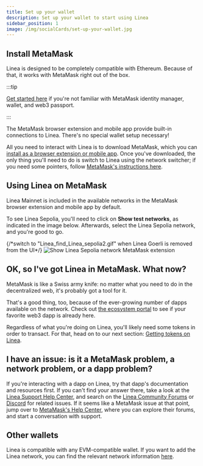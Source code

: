 ```yaml
---
title: Set up your wallet
description: Set up your wallet to start using Linea
sidebar_position: 1
image: /img/socialCards/set-up-your-wallet.jpg
---
```


## Install MetaMask

Linea is designed to be completely compatible with Ethereum. Because of that, it works with 
MetaMask right out of the box.

:::tip

[Get started here](https://support.metamask.io/hc/en-us/articles/360015489531) if you're not 
familiar with MetaMask identity manager, wallet, and web3 passport.

:::

The MetaMask browser extension and mobile app provide built-in connections to Linea. There's no 
special wallet setup necessary! 

All you need to interact with Linea is to download MetaMask, which you can [install as a 
browser extension or mobile app](https://metamask.io/download/). Once you've downloaded, the 
only thing you'll need to do is switch to Linea using the network switcher; if you need some 
pointers, follow [MetaMask's instructions here](https://support.metamask.io/hc/en-us/articles/16367251716251).

## Using Linea on MetaMask

Linea Mainnet is included in the available networks in the MetaMask browser extension and mobile 
app by default.

To see Linea Sepolia, you'll need to click on **Show test networks**, as indicated in the image 
below. Afterwards, select the Linea Sepolia network, and you're good to go.

<div class="center-container">
  <div class="img-small">
    {/*switch to "Linea_find_Linea_sepolia2.gif" when Linea Goerli is removed from the UI*/}
    <img
      src="/img/article_images/Use_Linea/Set_up_your_wallet/Linea_find_Linea_sepolia1.gif"
      alt="Show Linea Sepolia network MetaMask extension"
    />
  </div>
</div>

## OK, so I've got Linea in MetaMask. What now?

MetaMask is like a Swiss army knife: no matter what you need to do in the decentralized web, 
it's probably got a tool for it.

That's a good thing, too, because of the ever-growing number of dapps available on the network. 
Check out [the ecosystem portal](https://linea.build/apps) to see if your favorite web3 dapp is 
already here.

Regardless of what you're doing on Linea, you'll likely need some tokens in order to transact. 
For that, head on to our next section: [Getting tokens on Linea](./fund.mdx).

## I have an issue: is it a MetaMask problem, a network problem, or a dapp problem?

If you're interacting with a dapp on Linea, try that dapp's documentation and resources first. 
If you can't find your answer there, take a look at the [Linea Support Help Center](https://support.linea.build), 
and search on the [Linea Community Forums](https://community.linea.build) or [Discord](https://discord.com/invite/linea) 
for related issues. If it seems like a MetaMask issue at that point, jump over to 
[MetaMask's Help Center](https://support.metamask.io), where you can explore their forums, and 
start a conversation with support.

## Other wallets

Linea is compatible with any EVM-compatible wallet. If you want to add the Linea network, you can 
find the relevant network information [here](/build-on-linea/quickstart/info-contracts).
